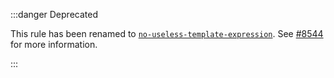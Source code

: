 :::danger Deprecated

This rule has been renamed to [`no-useless-template-expression`](./no-useless-template-expression.mdx). See [#8544](https://github.com/typescript-eslint/typescript-eslint/issues/8544) for more information.

:::
